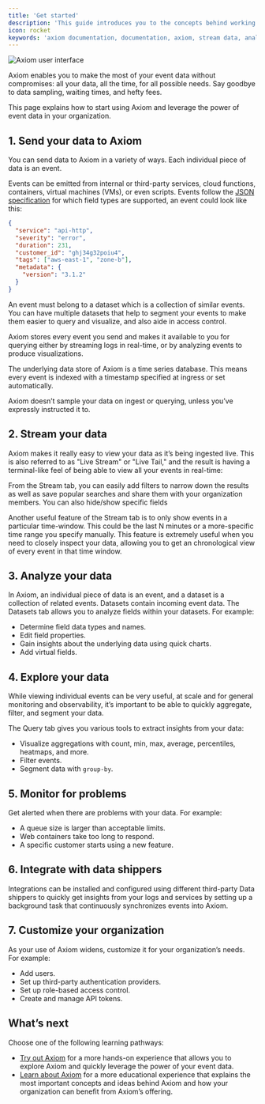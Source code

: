 ```yaml
---
title: 'Get started'
description: 'This guide introduces you to the concepts behind working with Axiom and give a short introduction to each of the high-level features.'
icon: rocket
keywords: 'axiom documentation, documentation, axiom, stream data, analyze data, explore data'
---
```


<Frame caption="Axiom user interface">
  <img src="/doc-assets/intro.png" alt="Axiom user interface" />
</Frame>

Axiom enables you to make the most of your event data without compromises: all your data, all the time, for all possible needs. Say goodbye to data sampling, waiting times, and hefty fees.

This page explains how to start using Axiom and leverage the power of event data in your organization.

## 1. Send your data to Axiom

You can send data to Axiom in a variety of ways. Each individual piece of data is an event.

Events can be emitted from internal or third-party services, cloud functions, containers, virtual machines (VMs), or even scripts. Events follow the [JSON specification](https://www.json.org/json-en.html) for which field types are supported, an event could look like this:

```json
{
  "service": "api-http",
  "severity": "error",
  "duration": 231,
  "customer_id": "ghj34g32poiu4",
  "tags": ["aws-east-1", "zone-b"],
  "metadata": {
    "version": "3.1.2"
  }
}
```

An event must belong to a dataset which is a collection of similar events. You can have multiple datasets that help to segment your events to make them easier to query and visualize, and also aide in access control.

Axiom stores every event you send and makes it available to you for querying either by streaming logs in real-time, or by analyzing events to produce visualizations.

The underlying data store of Axiom is a time series database. This means every event is indexed with a timestamp specified at ingress or set automatically.

Axiom doesn’t sample your data on ingest or querying, unless you’ve expressly instructed it to.

<Card title="Send data to Axiom" icon="paper-plane" href="/send-data/ingest" horizontal></Card>

## 2. Stream your data

Axiom makes it really easy to view your data as it’s being ingested live. This is also referred to as "Live Stream" or "Live Tail," and the result is having a terminal-like feel of being able to view all your events in real-time:

From the Stream tab, you can easily add filters to narrow down the results as well as save popular searches and share them with your organization members. You can also hide/show specific fields

Another useful feature of the Stream tab is to only show events in a particular time-window. This could be the last N minutes or a more-specific time range you specify manually. This feature is extremely useful when you need to closely inspect your data, allowing you to get an chronological view of every event in that time window.

<Card title="Stream data" icon="screencast" href="/query-data/stream" horizontal></Card>

## 3. Analyze your data

In Axiom, an individual piece of data is an event, and a dataset is a collection of related events. Datasets contain incoming event data. The Datasets tab allows you to analyze fields within your datasets. For example:

- Determine field data types and names.
- Edit field properties.
- Gain insights about the underlying data using quick charts.
- Add virtual fields.

<Card title="Analyze data" icon="server" href="/query-data/datasets" horizontal></Card>

## 4. Explore your data

While viewing individual events can be very useful, at scale and for general monitoring and observability, it’s important to be able to quickly aggregate, filter, and segment your data.

The Query tab gives you various tools to extract insights from your data:
- Visualize aggregations with count, min, max, average, percentiles, heatmaps, and more.
- Filter events.
- Segment data with `group-by`.

<Card title="Explore data" icon="magnifying-glass" href="/query-data/explore" horizontal></Card>

## 5. Monitor for problems

Get alerted when there are problems with your data. For example:

- A queue size is larger than acceptable limits.
- Web containers take too long to respond.
- A specific customer starts using a new feature.

<Card title="Monitor data" icon="desktop" href="/monitor-data/monitors" horizontal></Card>

## 6. Integrate with data shippers

Integrations can be installed and configured using different third-party Data shippers to quickly get insights from your logs and services by setting up a background task that continuously synchronizes events into Axiom.

<Card title="Integrate with data shippers" icon="ship" href="/send-data/ingest#data-shippers" horizontal></Card>

## 7. Customize your organization

As your use of Axiom widens, customize it for your organization’s needs. For example:

- Add users.
- Set up third-party authentication providers.
- Set up role-based access control.
- Create and manage API tokens.

<Card title="Customize your organization" icon="gear" href="/reference/settings" horizontal></Card>

## What’s next

Choose one of the following learning pathways:

- [Try out Axiom](/getting-started-guide/try-out-axiom) for a more hands-on experience that allows you to explore Axiom and quickly leverage the power of your event data.
- [Learn about Axiom](/getting-started-guide/learn-about-axiom) for a more educational experience that explains the most important concepts and ideas behind Axiom and how your organization can benefit from Axiom’s offering.
